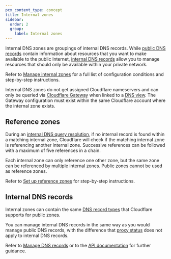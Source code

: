 ```yaml
---
pcx_content_type: concept
title: Internal zones
sidebar:
  order: 2
  group:
    label: Internal zones
---
```



Internal DNS zones are groupings of internal DNS records. While [public DNS records](/dns/manage-dns-records/) contain information about resources that you want to make available to the public Internet, [internal DNS records](#internal-dns-records) allow you to manage resources that should only be available within your private network.

Refer to [Manage internal zones](/dns/internal-dns/internal-zones/setup/) for a full list of configuration conditions and step-by-step instructions.

Internal DNS zones do not get assigned Cloudflare nameservers and can only be queried via [Cloudflare Gateway](/cloudflare-one/policies/gateway/resolver-policies/) when linked to a [DNS view](/dns/internal-dns/dns-views/). The Gateway configuration must exist within the same Cloudflare account where the internal zone exists.

## Reference zones

During an [internal DNS query resolution](/dns/internal-dns/#architecture-overview), if no internal record is found within a matching internal zone, Cloudflare will check if the matching internal zone is referencing another internal zone. Successive references can be followed with a maximum of five references in a chain.

Each internal zone can only reference one other zone, but the same zone can be referenced by multiple internal zones. Public zones cannot be used as reference zones.

Refer to [Set up reference zones](/dns/internal-dns/internal-zones/reference-zones/) for step-by-step instructions.

## Internal DNS records

Internal zones can contain the same [DNS record types](/dns/manage-dns-records/reference/dns-record-types/) that Cloudflare supports for public zones.

You can manage internal DNS records in the same way as you would manage public DNS records, with the difference that [proxy status](/dns/proxy-status/) does not apply to internal DNS records.

Refer to [Manage DNS records](/dns/manage-dns-records/how-to/create-dns-records/) or to the [API documentation](/api/resources/dns/subresources/records/) for further guidance.